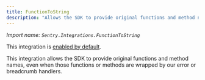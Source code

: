 ```yaml
---
title: FunctionToString
description: "Allows the SDK to provide original functions and method names, even when those functions or methods are wrapped by our error or breadcrumb handlers. (default)"
---
```


_Import name: `Sentry.Integrations.FunctionToString`_

This integration is [enabled by default](./../#modifying-default-integrations).

This integration allows the SDK to provide original functions and method names, even when those functions or methods are wrapped by our error or breadcrumb handlers.
